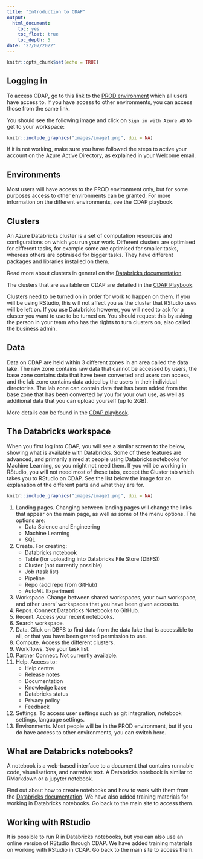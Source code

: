 ```yaml
---
title: "Introduction to CDAP"
output:
  html_document:
    toc: yes
    toc_float: true
    toc_depth: 5
date: "27/07/2022"
---
```


```r
knitr::opts_chunk$set(echo = TRUE)
```

## Logging in  

To access CDAP, go to this link to the [PROD environment](https://adb-7393756451346106.6.azuredatabricks.net/) which all users have access to. If you have access to other environments, you can access those from the same link. 

You should see the following image and click on `Sign in with Azure AD` to get to your workspace:


```r
knitr::include_graphics("images/image1.png", dpi = NA)
```


If it is not working, make sure you have followed the steps to active your account on the Azure Active Directory, as explained in your Welcome email.  


## Environments  

Most users will have access to the PROD environment only, but for some purposes access to other environments can be granted. For more information on the different environments, see the CDAP playbook.


## Clusters 

An Azure Databricks cluster is a set of computation resources and configurations on which you run your work. Different clusters are optimised for different tasks, for example some are optimised for smaller tasks, whereas others are optimised for bigger tasks. They have different packages and libraries installed on them.  

Read more about clusters in general on the [Databricks documentation](https://docs.microsoft.com/en-gb/azure/databricks/).  

The clusters that are available on CDAP are detailed in the [CDAP Playbook]().  

Clusters need to be turned on in order for work to happen on them. If you will be using RStudio, this will not affect you as the cluster that RStudio uses will be left on. If you use Databricks however, you will need to ask for a cluster you want to use to be turned on. You should request this by asking the person in your team who has the rights to turn clusters on, also called the business admin.   

## Data

Data on CDAP are held within 3 different zones in an area called the data lake. The raw zone contains raw data that cannot be accessed by users, the base zone contains data that have been converted and users can access, and the lab zone contains data added by the users in their individual directories. The lab zone can contain data that has been added from the base zone that has been converted by you for your own use, as well as additional data that you can upload yourself (up to 2GB).  

More details can be found in the [CDAP playbook]().  


## The Databricks workspace  

When you first log into CDAP, you will see a similar screen to the below, showing what is available with Databricks. Some of these features are advanced, and primarily aimed at people using Databricks notebooks for Machine Learning, so you might not need them. If you will be working in RStudio, you will not need most of these tabs, except the Cluster tab which takes you to RStudio on CDAP. See the list below the image for an explanation of the different parts and what they are for.  
  

```r
knitr::include_graphics("images/image2.png", dpi = NA)
```

  
  
1. Landing pages. Changing between landing pages will change the links that appear on the main page, as well as some of the menu options. The options are:  
    - Data Science and Engineering  
    - Machine Learning  
    - SQL  
2. Create. For creating:  
    - Databricks notebook  
    - Table (for uploading into Databricks File Store (DBFS))  
    - Cluster (not currently possible)  
    - Job (task list)  
    - Pipeline  
    - Repo (add repo from GitHub)  
    - AutoML Experiment  
3. Workspace. Change between shared workspaces, your own workspace, and other users' workspaces that you have been given access to.  
4. Repos. Connect Databricks Notebooks to GitHub.    
5. Recent. Access your recent notebooks.  
6. Search workspace.  
7. Data. Click on DBFS to find data from the data lake that is accessible to all, or that you have been granted permission to use.  
8. Compute. Access the different clusters.  
9. Workflows. See your task list.  
10. Partner Connect. Not currently available.  
11. Help. Access to:  
    - Help centre  
    - Release notes  
    - Documentation  
    - Knowledge base  
    - Databricks status  
    - Privacy policy  
    - Feedback  
12. Settings. To access user settings such as git integration, notebook settings, language settings.  
13. Environments. Most people will be in the PROD environment, but if you do have access to other environments, you can switch here.  

## What are Databricks notebooks?  

A notebook is a web-based interface to a document that contains runnable code, visualisations, and narrative text. A Databricks notebook is similar to RMarkdown or a jupyter notebook.  

Find out about how to create notebooks and how to work with them from the [Databricks documentation](https://docs.microsoft.com/en-gb/azure/databricks/notebooks/). We have also added training materials for working in Databricks notebooks. Go back to the main site to access them.

## Working with RStudio 

It is possible to run R in Databricks notebooks, but you can also use an online version of RStudio through CDAP. We have added training materials on working with RStudio in CDAP. Go back to the main site to access them.